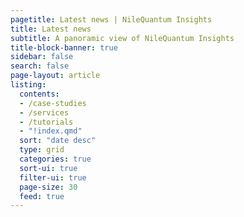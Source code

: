 ```yaml
---
pagetitle: Latest news | NileQuantum Insights
title: Latest news
subtitle: A panoramic view of NileQuantum Insights 
title-block-banner: true
sidebar: false
search: false
page-layout: article  
listing:
  contents: 
  - /case-studies
  - /services
  - /tutorials
  - "!index.qmd"
  sort: "date desc"
  type: grid
  categories: true
  sort-ui: true
  filter-ui: true
  page-size: 30
  feed: true
---
```

